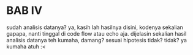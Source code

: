 # BAB IV {.unnumbered}

sudah analisis datanya? ya, kasih lah hasilnya disini, kodenya sekalian gapapa, nanti tinggal di code flow atau echo aja. 
dijelasin sekalian hasil analisis datanya teh kumaha, damang? sesuai hipotesis tidak? tidak? ya kumaha atuh :<
